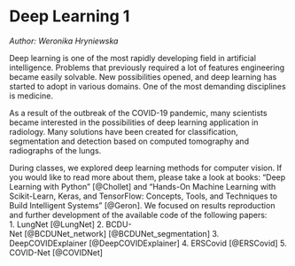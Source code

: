 # Deep Learning 1

*Author: Weronika Hryniewska*

Deep learning is one of the most rapidly developing field in artificial intelligence. Problems that previously required a lot of features engineering became easily solvable. New possibilities opened, and deep learning has started to adopt in various domains. One of the most demanding disciplines is medicine.

As a result of the outbreak of the COVID-19 pandemic, many scientists became interested in the possibilities of deep learning application in radiology. Many solutions have been created for classification, segmentation and detection based on computed tomography and radiographs of the lungs.

During classes, we explored deep learning methods for computer vision. If you would like to read more about them, please take a look at books: "Deep Learning with Python" [@Chollet] and "Hands-On Machine Learning with Scikit-Learn, Keras, and TensorFlow: Concepts, Tools, and Techniques to Build Intelligent Systems" [@Geron]. We focused on results reproduction and further development of the available code of the following papers:
1. LungNet [@LungNet]
2. BCDU-Net [@BCDUNet_network] [@BCDUNet_segmentation]
3. DeepCOVIDExplainer [@DeepCOVIDExplainer]
4. ERSCovid [@ERSCovid]
5. COVID-Net [@COVIDNet]
